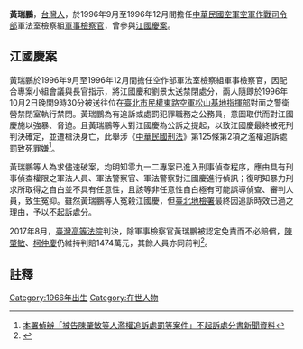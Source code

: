 '''黃瑞鵬'''{{BD|1966年||}}，[[台灣人|台灣人]]，於1996年9月至1996年12月間擔任[[中華民國空軍|中華民國空軍]][[空軍作戰司令部|空軍作戰司令部]]軍法室檢察組[[軍事檢察官|軍事檢察官]]，曾參與[[江國慶案|江國慶案]]。

==江國慶案==
{{seealso|江國慶案}}
黃瑞鵬於1996年9月至1996年12月間擔任空作部軍法室檢察組軍事檢察官，因配合專案小組會議與長官指示，將江國慶和劉景太送禁閉處分，兩人隨即於1996年10月2日晚間9時30分被送往位在[[臺北市|臺北市]][[民權東路|民權東路]][[空軍松山基地指揮部|空軍松山基地指揮部]]對面之警衛營禁閉室執行禁閉。黃瑞鵬為有追訴或處罰犯罪職務之公務員，意圖取供而對江國慶施以強暴、脅迫。且黃瑞鵬等人對江國慶為公訴之提起，以致江國慶最終被死刑判決確定，並遭槍決身亡，此舉涉《[[中華民國刑法|中華民國刑法]]》第125條第2項之濫權追訴處罰致死罪嫌<ref name="不起訴">[http://www.tpc.moj.gov.tw/public/Data/1524105427605.pdf 本署偵辦「被告陳肇敏等人濫權追訴處罰等案件」不起訴處分書新聞資料]</ref>。

黃瑞鵬等人為求儘速破案，均明知零九一二專案已進入刑事偵查程序，應由具有刑事偵查權限之軍法人員、軍法警察官、軍法警察對江國慶進行偵訊；復明知暴力刑求所取得之自白並不具有任意性，且該等非任意性自白極有可能誤導偵查、審判人員，致生冤抑。雖然黃瑞鵬等人冤殺江國慶，但[[臺北地檢署|臺北地檢署]]最終因追訴時效已過之理由，予以[[不起訴處分|不起訴處分]]{{r|不起訴}}。

2017年8月，[[臺灣高等法院|臺灣高等法院]]判決，除軍事檢察官黃瑞鵬被認定免責而不必賠償，[[陳肇敏|陳肇敏]]、[[柯仲慶|柯仲慶]]仍維持判賠1474萬元，其餘人員亦同前判<ref>{{cite news|url=http://news.ltn.com.tw/news/society/paper/1127686|title=冤死江國慶 二審陳肇敏5人判賠5957萬|date=2017-08-17|accessdate=2017-08-17|newspaper=自由時報|author=楊國文}}</ref>。

==註釋==
{{reflist}}

[[Category:1966年出生|Category:1966年出生]]
[[Category:在世人物|Category:在世人物]]